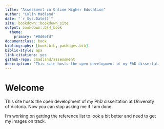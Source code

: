 ```yaml
---
title: "Assessment in Online Higher Education"
author: "Colin Madland"
date: "`r Sys.Date()`"
site: bookdown::bookdown_site
output: bookdown::bs4_book
  theme:
    primary: "#0d6efd"   
documentclass: book
bibliography: [book.bib, packages.bib]
biblio-style: apa
link-citations: yes
github-repo: cmadland/assessment
description: "This site hosts the open development of my PhD dissertation at University of Victoria. Now you can stop asking me if I am done."
---
```


# Welcome

This site hosts the open development of my PhD dissertation at University of Victoria. Now you can stop asking me if I am done.

I'm working on getting the reference list to look a bit better and need to get my images on track.
